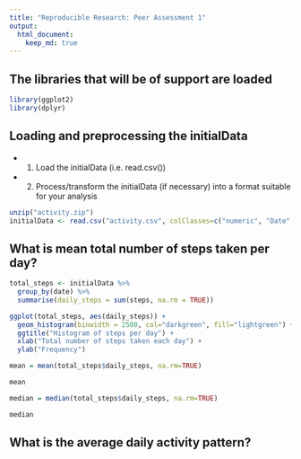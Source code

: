 ```yaml
---
title: "Reproducible Research: Peer Assessment 1"
output: 
  html_document:
    keep_md: true
---
```


## The libraries that will be of support are loaded

```r
library(ggplot2)
library(dplyr)
```


## Loading and preprocessing the initialData

* 1. Load the initialData (i.e. read.csv())
* 2. Process/transform the initialData (if necessary) into a format suitable for your analysis

```r
unzip("activity.zip")
initialData <- read.csv("activity.csv", colClasses=c("numeric", "Date", "numeric"))
```




## What is mean total number of steps taken per day?

```r
total_steps <- initialData %>%
  group_by(date) %>%
  summarise(daily_steps = sum(steps, na.rm = TRUE))

ggplot(total_steps, aes(daily_steps)) + 
  geom_histogram(binwidth = 2500, col="darkgreen", fill="lightgreen") +
  ggtitle("Histogram of steps per day") +
  xlab("Total number of steps taken each day") + 
  ylab("Frequency")
```

```r
mean = mean(total_steps$daily_steps, na.rm=TRUE)
```
```r
mean
```

```r
median = median(total_steps$daily_steps, na.rm=TRUE)
```
```r
median
```

## What is the average daily activity pattern?







